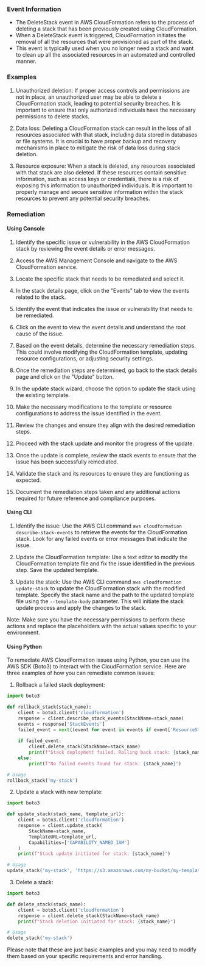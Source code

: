 
### Event Information

- The DeleteStack event in AWS CloudFormation refers to the process of deleting a stack that has been previously created using CloudFormation.
- When a DeleteStack event is triggered, CloudFormation initiates the removal of all the resources that were provisioned as part of the stack.
- This event is typically used when you no longer need a stack and want to clean up all the associated resources in an automated and controlled manner.


### Examples

1. Unauthorized deletion: If proper access controls and permissions are not in place, an unauthorized user may be able to delete a CloudFormation stack, leading to potential security breaches. It is important to ensure that only authorized individuals have the necessary permissions to delete stacks.

2. Data loss: Deleting a CloudFormation stack can result in the loss of all resources associated with that stack, including data stored in databases or file systems. It is crucial to have proper backup and recovery mechanisms in place to mitigate the risk of data loss during stack deletion.

3. Resource exposure: When a stack is deleted, any resources associated with that stack are also deleted. If these resources contain sensitive information, such as access keys or credentials, there is a risk of exposing this information to unauthorized individuals. It is important to properly manage and secure sensitive information within the stack resources to prevent any potential security breaches.

### Remediation

#### Using Console

1. Identify the specific issue or vulnerability in the AWS CloudFormation stack by reviewing the event details or error messages.

2. Access the AWS Management Console and navigate to the AWS CloudFormation service.

3. Locate the specific stack that needs to be remediated and select it.

4. In the stack details page, click on the "Events" tab to view the events related to the stack.

5. Identify the event that indicates the issue or vulnerability that needs to be remediated.

6. Click on the event to view the event details and understand the root cause of the issue.

7. Based on the event details, determine the necessary remediation steps. This could involve modifying the CloudFormation template, updating resource configurations, or adjusting security settings.

8. Once the remediation steps are determined, go back to the stack details page and click on the "Update" button.

9. In the update stack wizard, choose the option to update the stack using the existing template.

10. Make the necessary modifications to the template or resource configurations to address the issue identified in the event.

11. Review the changes and ensure they align with the desired remediation steps.

12. Proceed with the stack update and monitor the progress of the update.

13. Once the update is complete, review the stack events to ensure that the issue has been successfully remediated.

14. Validate the stack and its resources to ensure they are functioning as expected.

15. Document the remediation steps taken and any additional actions required for future reference and compliance purposes.

#### Using CLI

1. Identify the issue: Use the AWS CLI command `aws cloudformation describe-stack-events` to retrieve the events for the CloudFormation stack. Look for any failed events or error messages that indicate the issue.

2. Update the CloudFormation template: Use a text editor to modify the CloudFormation template file and fix the issue identified in the previous step. Save the updated template.

3. Update the stack: Use the AWS CLI command `aws cloudformation update-stack` to update the CloudFormation stack with the modified template. Specify the stack name and the path to the updated template file using the `--template-body` parameter. This will initiate the stack update process and apply the changes to the stack.

Note: Make sure you have the necessary permissions to perform these actions and replace the placeholders with the actual values specific to your environment.

#### Using Python

To remediate AWS CloudFormation issues using Python, you can use the AWS SDK (Boto3) to interact with the CloudFormation service. Here are three examples of how you can remediate common issues:

1. Rollback a failed stack deployment:
```python
import boto3

def rollback_stack(stack_name):
    client = boto3.client('cloudformation')
    response = client.describe_stack_events(StackName=stack_name)
    events = response['StackEvents']
    failed_event = next((event for event in events if event['ResourceStatus'] == 'CREATE_FAILED'), None)
    
    if failed_event:
        client.delete_stack(StackName=stack_name)
        print(f"Stack deployment failed. Rolling back stack: {stack_name}")
    else:
        print(f"No failed events found for stack: {stack_name}")

# Usage
rollback_stack('my-stack')
```

2. Update a stack with new template:
```python
import boto3

def update_stack(stack_name, template_url):
    client = boto3.client('cloudformation')
    response = client.update_stack(
        StackName=stack_name,
        TemplateURL=template_url,
        Capabilities=['CAPABILITY_NAMED_IAM']
    )
    print(f"Stack update initiated for stack: {stack_name}")

# Usage
update_stack('my-stack', 'https://s3.amazonaws.com/my-bucket/my-template.yaml')
```

3. Delete a stack:
```python
import boto3

def delete_stack(stack_name):
    client = boto3.client('cloudformation')
    response = client.delete_stack(StackName=stack_name)
    print(f"Stack deletion initiated for stack: {stack_name}")

# Usage
delete_stack('my-stack')
```

Please note that these are just basic examples and you may need to modify them based on your specific requirements and error handling.

